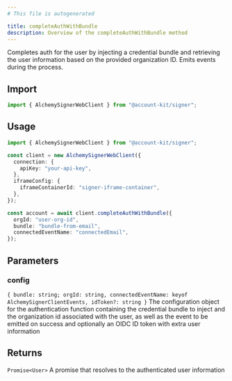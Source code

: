 ```yaml
---
# This file is autogenerated

title: completeAuthWithBundle
description: Overview of the completeAuthWithBundle method
---
```



Completes auth for the user by injecting a credential bundle and retrieving
the user information based on the provided organization ID. Emits events
during the process.

## Import

```ts
import { AlchemySignerWebClient } from "@account-kit/signer";
```

## Usage

```ts
import { AlchemySignerWebClient } from "@account-kit/signer";

const client = new AlchemySignerWebClient({
  connection: {
    apiKey: "your-api-key",
  },
  iframeConfig: {
    iframeContainerId: "signer-iframe-container",
  },
});

const account = await client.completeAuthWithBundle({
  orgId: "user-org-id",
  bundle: "bundle-from-email",
  connectedEventName: "connectedEmail",
});
```

## Parameters

### config

`{ bundle: string; orgId: string, connectedEventName: keyof AlchemySignerClientEvents, idToken?: string }`
The configuration object for the authentication function containing the
credential bundle to inject and the organization id associated with the
user, as well as the event to be emitted on success and optionally an OIDC
ID token with extra user information

## Returns

`Promise<User>`
A promise that resolves to the authenticated user
information
